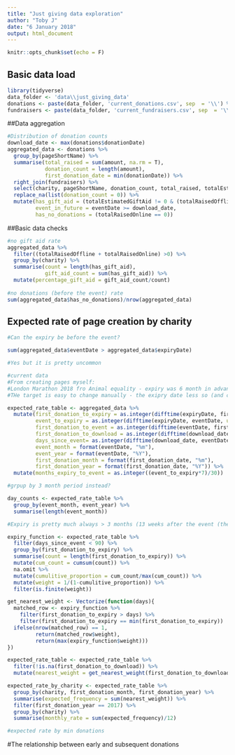 ```yaml
---
title: "Just giving data exploration"
author: "Toby J"
date: "6 January 2018"
output: html_document
---
```


```r
knitr::opts_chunk$set(echo = F)
```

## Basic data load
```r
library(tidyverse)
data_folder <- 'data\\just_giving_data'
donations <- paste(data_folder, 'current_donations.csv', sep  = '\\') %>% read_csv %>% unique # better duplicate removal! (by fundraiser?)
fundraisers <- paste(data_folder, 'current_fundraisers.csv', sep  = '\\') %>% read_csv %>% unique
```

##Data aggregation
```r
#Distribution of donation counts
download_date <- max(donations$donationDate)
aggregated_data <- donations %>%
  group_by(pageShortName) %>%
  summarise(total_raised = sum(amount, na.rm = T),
            donation_count = length(amount),
            first_donation_date = min(donationDate)) %>%
  right_join(fundraisers) %>%
  select(charity, pageShortName, donation_count, total_raised, totalEstimatedGiftAid ,fundraisingTarget, eventDate, expiryDate, totalRaisedOffline, totalRaisedOnline, first_donation_date) %>%
  replace_na(list(donation_count = 0)) %>%
  mutate(has_gift_aid = (totalEstimatedGiftAid != 0 & (totalRaisedOffline >0 | totalRaisedOnline >0)),
         event_in_future = eventDate >= download_date,
         has_no_donations = (totalRaisedOnline == 0))
```

##Basic data checks
```r
#no gift aid rate
aggregated_data %>%
  filter((totalRaisedOffline + totalRaisedOnline) >0) %>%
  group_by(charity) %>%
  summarise(count = length(has_gift_aid),
            gift_aid_count = sum(has_gift_aid)) %>%
  mutate(percentage_gift_aid = gift_aid_count/count)
  
#no donations (before the event) rate
sum(aggregated_data$has_no_donations)/nrow(aggregated_data)
```

## Expected rate of page creation by charity
```r
#Can the expiry be before the event?

sum(aggregated_data$eventDate > aggregated_data$expiryDate)

#Yes but it is pretty uncommon

#current data
#From creating pages myself:
#London Marathon 2018 fro Animal equality - expiry was 6 month in advance and target was 675 by default
#THe target is easy to change manually - the exipry date less so (and can be put pre event but not in the past)

expected_rate_table <- aggregated_data %>%
  mutate(first_donation_to_expiry = as.integer(difftime(expiryDate, first_donation_date, units = "days")),
         event_to_expiry = as.integer(difftime(expiryDate, eventDate, units = "days")),
         first_donation_to_event = as.integer(difftime(eventDate, first_donation_date, units = "days")),
         first_donation_to_download = as.integer(difftime(download_date, first_donation_date, units = "days")),
         days_since_event= as.integer(difftime(download_date, eventDate, units = "days")),
         event_month = format(eventDate, "%m"), 
         event_year = format(eventDate, "%Y"),
         first_donation_month = format(first_donation_date, "%m"),
         first_donation_year = format(first_donation_date, "%Y")) %>%
  mutate(months_expiry_to_event = as.integer((event_to_expiry*7)/30))

#grpup by 3 month period instead?

day_counts <- expected_rate_table %>%
  group_by(event_month, event_year) %>%
  summarise(length(event_month))

#Expiry is pretty much always > 3 months (13 weeks after the event (the exceptions are porbably mistakes))

expiry_function <- expected_rate_table %>%
  filter(days_since_event < 90) %>%
  group_by(first_donation_to_expiry) %>%
  summarise(count = length(first_donation_to_expiry)) %>%
  mutate(cum_count = cumsum(count)) %>%
  na.omit %>%
  mutate(cumulitive_proportion = cum_count/max(cum_count)) %>%
  mutate(weight = 1/(1-cumulitive_proportion)) %>%
  filter(is.finite(weight))

get_nearest_weight <- Vectorize(function(days){
  matched_row <- expiry_function %>%
    filter(first_donation_to_expiry > days) %>%
    filter(first_donation_to_expiry == min(first_donation_to_expiry))
  ifelse(nrow(matched_row) == 1, 
         return(matched_row$weight),
         return(max(expiry_function$weight)))
})

expected_rate_table <- expected_rate_table %>%
  filter(!is.na(first_donation_to_download)) %>%
  mutate(nearest_weight = get_nearest_weight(first_donation_to_download))

expected_rate_by_charity <- expected_rate_table %>%
  group_by(charity, first_donation_month, first_donation_year) %>%
  summarise(expected_frequency = sum(nearest_weight)) %>%
  filter(first_donation_year == 2017) %>%
  group_by(charity) %>%
  summarise(monthly_rate = sum(expected_frequency)/12)

#expected rate by min donations

```

#The relationship between early and subsequent donations
```r

```
